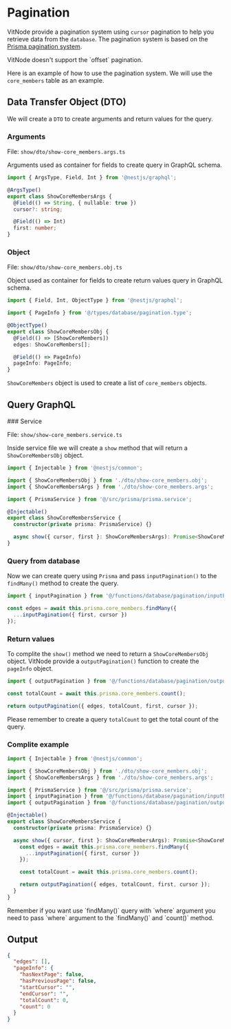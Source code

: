 # Pagination

VitNode provide a pagination system using `cursor` pagination to help you retrieve data from the `database`. The pagination system is based on the [Prisma pagination system](https://www.prisma.io/docs/concepts/components/prisma-client/pagination).


<Callout type="warning" emoji="⚠️">
  VitNode doesn't support the `offset` pagination.
</Callout>

Here is an example of how to use the pagination system. We will use the `core_members` table as an example.

## Data Transfer Object (DTO)

We will create a `DTO` to create arguments and return values for the query.


<Steps>

### Arguments

File: `show/dto/show-core_members.args.ts`

Arguments used as container for fields to create query in GraphQL schema.

```ts
import { ArgsType, Field, Int } from '@nestjs/graphql';

@ArgsType()
export class ShowCoreMembersArgs {
  @Field(() => String, { nullable: true })
  cursor?: string;

  @Field(() => Int)
  first: number;
}
```

### Object

File: `show/dto/show-core_members.obj.ts`

Object used as container for fields to create return values query in GraphQL schema.

```ts
import { Field, Int, ObjectType } from '@nestjs/graphql';

import { PageInfo } from '@/types/database/pagination.type';

@ObjectType()
export class ShowCoreMembersObj {
  @Field(() => [ShowCoreMembers])
  edges: ShowCoreMembers[];

  @Field(() => PageInfo)
  pageInfo: PageInfo;
}
```

`ShowCoreMembers` object is used to create a list of `core_members` objects.

</Steps>

## Query GraphQL

<Steps>
### Service

File: `show/show-core_members.service.ts`

Inside service file we will create a `show` method that will return a `ShowCoreMembersObj` object.

```ts
import { Injectable } from '@nestjs/common';

import { ShowCoreMembersObj } from './dto/show-core_members.obj';
import { ShowCoreMembersArgs } from './dto/show-core_members.args';

import { PrismaService } from '@/src/prisma/prisma.service';

@Injectable()
export class ShowCoreMembersService {
  constructor(private prisma: PrismaService) {}

  async show({ cursor, first }: ShowCoreMembersArgs): Promise<ShowCoreMembersObj> {}
}
```

### Query from database

Now we can create query using `Prisma` and pass `inputPagination()` to the `findMany()` method to create the query.

```ts
import { inputPagination } from '@/functions/database/pagination/inputPagination';

const edges = await this.prisma.core_members.findMany({
  ...inputPagination({ first, cursor })
});
```

### Return values

To complite the `show()` method we need to return a `ShowCoreMembersObj` object. VitNode provide a `outputPagination()` function to create the `pageInfo` object.

```ts
import { outputPagination } from '@/functions/database/pagination/outputPagination';

const totalCount = await this.prisma.core_members.count();

return outputPagination({ edges, totalCount, first, cursor });
```

Please remember to create a query `totalCount` to get the total count of the query.

### Complite example

```ts
import { Injectable } from '@nestjs/common';

import { ShowCoreMembersObj } from './dto/show-core_members.obj';
import { ShowCoreMembersArgs } from './dto/show-core_members.args';

import { PrismaService } from '@/src/prisma/prisma.service';
import { inputPagination } from '@/functions/database/pagination/inputPagination';
import { outputPagination } from '@/functions/database/pagination/outputPagination';

@Injectable()
export class ShowCoreMembersService {
  constructor(private prisma: PrismaService) {}

  async show({ cursor, first }: ShowCoreMembersArgs): Promise<ShowCoreMembersObj> {
    const edges = await this.prisma.core_members.findMany({
      ...inputPagination({ first, cursor })
    });

    const totalCount = await this.prisma.core_members.count();

    return outputPagination({ edges, totalCount, first, cursor });
  }
}
```

</Steps>

<Callout type="info" emoji="ℹ️">
  Remember if you want use `findMany()` query with `where` argument you need to pass `where`
  argument to the `findMany()` and `count()` method.
</Callout>

## Output

```JSON
{
  "edges": [],
  "pageInfo": {
    "hasNextPage": false,
    "hasPreviousPage": false,
    "startCursor": "",
    "endCursor": "",
    "totalCount": 0,
    "count": 0
  }
}
```

